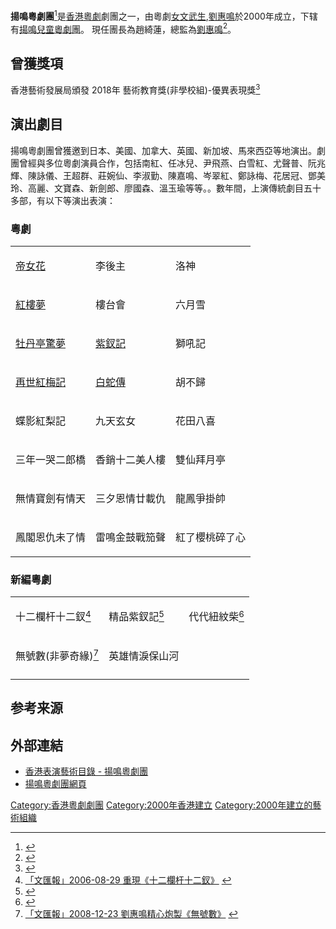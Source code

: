 
'''揚鳴粵劇團'''<ref>{{Cite web |url=http://www.hkpadirectory.hk/tc/portfolio/yeung-ming-cantonese-opera-troupe/ |title=香港表演藝術目錄 - 揚鳴粵劇團 |access-date=2019-01-11 |archive-date=2020-08-07 |archive-url=https://web.archive.org/web/20200807124305/http://www.hkpadirectory.hk/tc/portfolio/yeung-ming-cantonese-opera-troupe/ |dead-url=no }}</ref>是[[香港|香港]][[粵劇|粵劇]]劇團之一，由粵劇[[文武生|女文武生]],[[劉惠鳴|劉惠鳴]]於2000年成立，下辖有[[揚鳴兒童粵劇團|揚鳴兒童粵劇團]]。 現任團長為趙綺蓮，總監為[[劉惠鳴|劉惠鳴]]<ref>{{Cite web |url=http://www.hkpadirectory.hk/tc/portfolio/lau-wai-ming/ |title=香港表演藝術目錄 -表演藝術/戲曲 藝術家 劉惠鳴 |access-date=2019-01-11 |archive-date=2019-06-05 |archive-url=https://web.archive.org/web/20190605081601/http://www.hkpadirectory.hk/tc/portfolio/lau-wai-ming/ |dead-url=no }}</ref>。

==曾獲獎項==
香港藝術發展局頒發 2018年 藝術教育獎(非學校組)-優異表現獎<ref>{{Cite web |url=http://www.hkadc.org.hk/?p=26794&lang=tc |title=2018 香港藝術發展獎得獎名單 2018 |access-date=2019-06-04 |archive-date=2020-09-27 |archive-url=https://web.archive.org/web/20200927070829/http://www.hkadc.org.hk/?p=26794&lang=tc |dead-url=no }}</ref>

==演出劇目==
揚鳴粵劇團曾獲邀到日本、美國、加拿大、英國、新加坡、馬來西亞等地演出。劇團曾經與多位粵劇演員合作，包括南紅、任冰兒、尹飛燕、白雪紅、尤聲普、阮兆輝、陳詠儀、王超群、莊婉仙、李淑勤、陳嘉鳴、岑翠紅、鄭詠梅、花居冠、鄧美玲、高麗、文寶森、新劍郎、廖國森、溫玉瑜等等。。數年間，上演傳統劇目五十多部，有以下等演出表演：

===粵劇===
{| class="wikitable"
|[[帝女花|帝女花]]
|李後主
|洛神
|-
|[[紅樓夢|紅樓夢]]
|樓台會
|六月雪
|-
|[[牡丹亭驚夢|牡丹亭驚夢]]
|[[紫釵記|紫釵記]]
|獅吼記
|-
|[[再世紅梅記|再世紅梅記]]
|[[白蛇傳|白蛇傳]]
|胡不歸
|-
|蝶影紅梨記
|九天玄女
|花田八喜
|-
|三年一哭二郎橋
|香銷十二美人樓
|雙仙拜月亭
|-
|無情寶劍有情天
|三夕恩情廿載仇
|龍鳳爭掛帥
|-
|鳳閣恩仇未了情
|雷鳴金鼓戰笳聲
|紅了櫻桃碎了心
|}

===新編粵劇===
{| class="wikitable"
|十二欄杆十二釵<ref>[http://paper.wenweipo.com/2006/08/29/EN0608290032.htm 「文匯報」2006-08-29 重現《十二欄杆十二釵》] {{webarchive|url=https://web.archive.org/web/20131004214232/http://paper.wenweipo.com/2006/08/29/EN0608290032.htm |date=2013-10-04 }}</ref>
|精品紫釵記<ref>{{Cite web |url=http://paper.wenweipo.com/2010/09/04/EN1009040030.htm |title=「文匯報」2010-09-04《精品紫釵記》 |access-date=2013-10-15 |archive-url=https://web.archive.org/web/20131004214234/http://paper.wenweipo.com/2010/09/04/EN1009040030.htm |archive-date=2013-10-04 |dead-url=yes }}</ref>
|代代紐紋柴<ref>{{Cite web |url=http://pdf.wenweipo.com/2012/09/18/a34-0918.pdf |title=「文匯報」2012-09-18 《代代紐紋柴》 |access-date=2013-10-15 |archive-date=2018-09-30 |archive-url=https://web.archive.org/web/20180930011025/http://pdf.wenweipo.com/2012/09/18/a34-0918.pdf |dead-url=no }}</ref>
|-
|無號數(非夢奇緣)<ref>[http://paper.wenweipo.com/2008/12/23/XQ0812230001.htm 「文匯報」2008-12-23 劉惠鳴精心炮製《無號數》] {{webarchive|url=https://web.archive.org/web/20130605085633/http://paper.wenweipo.com/2008/12/23/XQ0812230001.htm |date=2013-06-05 }}</ref>
|英雄情淚保山河
|
|-
|}

==参考来源==
{{Reflist|2}}

==外部連結==
*[http://www.hkpadirectory.hk/tc/portfolio/yeung-ming-cantonese-opera-troupe/ 香港表演藝術目錄 - 揚鳴粵劇團] {{Wayback|url=http://www.hkpadirectory.hk/tc/portfolio/yeung-ming-cantonese-opera-troupe/ |date=20200807124305 }}
*[https://web.archive.org/web/20191021210644/https://www.lauwaiming.hk/intro.php 揚鳴粵劇團網頁]

[[Category:香港粵劇劇團|Category:香港粵劇劇團]]
[[Category:2000年香港建立|Category:2000年香港建立]]
[[Category:2000年建立的藝術組織|Category:2000年建立的藝術組織]]